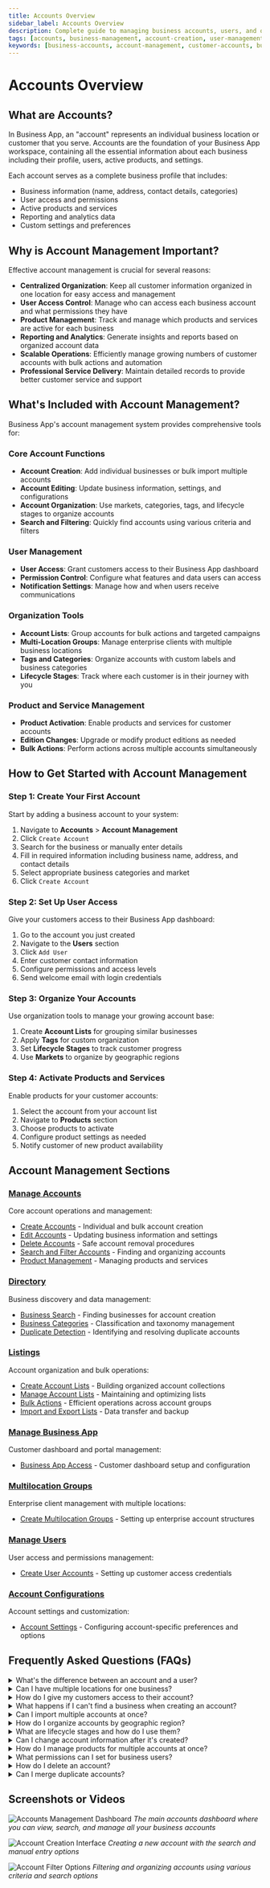 ```yaml
---
title: Accounts Overview
sidebar_label: Accounts Overview
description: Complete guide to managing business accounts, users, and organization in Business App
tags: [accounts, business-management, account-creation, user-management]
keywords: [business-accounts, account-management, customer-accounts, business-locations]
---
```


# Accounts Overview

## What are Accounts?

In Business App, an "account" represents an individual business location or customer that you serve. Accounts are the foundation of your Business App workspace, containing all the essential information about each business including their profile, users, active products, and settings.

Each account serves as a complete business profile that includes:
- Business information (name, address, contact details, categories)
- User access and permissions
- Active products and services
- Reporting and analytics data
- Custom settings and preferences

## Why is Account Management Important?

Effective account management is crucial for several reasons:

- **Centralized Organization**: Keep all customer information organized in one location for easy access and management
- **User Access Control**: Manage who can access each business account and what permissions they have
- **Product Management**: Track and manage which products and services are active for each business
- **Reporting and Analytics**: Generate insights and reports based on organized account data
- **Scalable Operations**: Efficiently manage growing numbers of customer accounts with bulk actions and automation
- **Professional Service Delivery**: Maintain detailed records to provide better customer service and support

## What's Included with Account Management?

Business App's account management system provides comprehensive tools for:

### Core Account Functions
- **Account Creation**: Add individual businesses or bulk import multiple accounts
- **Account Editing**: Update business information, settings, and configurations
- **Account Organization**: Use markets, categories, tags, and lifecycle stages to organize accounts
- **Search and Filtering**: Quickly find accounts using various criteria and filters

### User Management
- **User Access**: Grant customers access to their Business App dashboard
- **Permission Control**: Configure what features and data users can access
- **Notification Settings**: Manage how and when users receive communications

### Organization Tools
- **Account Lists**: Group accounts for bulk actions and targeted campaigns
- **Multi-Location Groups**: Manage enterprise clients with multiple business locations
- **Tags and Categories**: Organize accounts with custom labels and business categories
- **Lifecycle Stages**: Track where each customer is in their journey with you

### Product and Service Management
- **Product Activation**: Enable products and services for customer accounts
- **Edition Changes**: Upgrade or modify product editions as needed
- **Bulk Actions**: Perform actions across multiple accounts simultaneously

## How to Get Started with Account Management

### Step 1: Create Your First Account
Start by adding a business account to your system:

1. Navigate to **Accounts** > **Account Management**
2. Click `Create Account`
3. Search for the business or manually enter details
4. Fill in required information including business name, address, and contact details
5. Select appropriate business categories and market
6. Click `Create Account`

### Step 2: Set Up User Access
Give your customers access to their Business App dashboard:

1. Go to the account you just created
2. Navigate to the **Users** section
3. Click `Add User`
4. Enter customer contact information
5. Configure permissions and access levels
6. Send welcome email with login credentials

### Step 3: Organize Your Accounts
Use organization tools to manage your growing account base:

1. Create **Account Lists** for grouping similar businesses
2. Apply **Tags** for custom organization
3. Set **Lifecycle Stages** to track customer progress
4. Use **Markets** to organize by geographic regions

### Step 4: Activate Products and Services
Enable products for your customer accounts:

1. Select the account from your account list
2. Navigate to **Products** section
3. Choose products to activate
4. Configure product settings as needed
5. Notify customer of new product availability

## Account Management Sections

### [Manage Accounts](./manage-accounts/)
Core account operations and management:
- [Create Accounts](./manage-accounts/create-accounts.md) - Individual and bulk account creation
- [Edit Accounts](./manage-accounts/edit-accounts.md) - Updating business information and settings
- [Delete Accounts](./manage-accounts/delete-accounts.md) - Safe account removal procedures
- [Search and Filter Accounts](./manage-accounts/search-filter-accounts.md) - Finding and organizing accounts
- [Product Management](./manage-accounts/product-management.md) - Managing products and services

### [Directory](./directory/)
Business discovery and data management:
- [Business Search](./directory/business-search.md) - Finding businesses for account creation
- [Business Categories](./directory/business-categories.md) - Classification and taxonomy management
- [Duplicate Detection](./directory/duplicate-detection.md) - Identifying and resolving duplicate accounts

### [Listings](./listings/)
Account organization and bulk operations:
- [Create Account Lists](./listings/create-account-lists.md) - Building organized account collections
- [Manage Account Lists](./listings/manage-account-lists.md) - Maintaining and optimizing lists
- [Bulk Actions](./listings/bulk-actions.md) - Efficient operations across account groups
- [Import and Export Lists](./listings/import-export-lists.md) - Data transfer and backup

### [Manage Business App](./manage-business-app/)
Customer dashboard and portal management:
- [Business App Access](./manage-business-app/business-app-access.md) - Customer dashboard setup and configuration

### [Multilocation Groups](./multilocation-groups/)
Enterprise client management with multiple locations:
- [Create Multilocation Groups](./multilocation-groups/create-multilocation-groups.md) - Setting up enterprise account structures

### [Manage Users](./manage-users/)
User access and permissions management:
- [Create User Accounts](./manage-users/create-user-accounts.md) - Setting up customer access credentials

### [Account Configurations](./account-configurations/)
Account settings and customization:
- [Account Settings](./account-configurations/account-settings.md) - Configuring account-specific preferences and options

## Frequently Asked Questions (FAQs)

<details>
<summary>What's the difference between an account and a user?</summary>

An account represents a business or business location, while a user is an individual person who has access to that account. One account can have multiple users (employees, managers, owners) who can log in and access the business's data and tools.
</details>

<details>
<summary>Can I have multiple locations for one business?</summary>

Yes. You can create separate accounts for each business location, then group them using Multi-Location Groups. This allows you to manage each location individually while also viewing consolidated reporting and performing bulk actions across all locations.
</details>

<details>
<summary>How do I give my customers access to their account?</summary>

Add users to the account by going to the account's Users section and clicking "Add User." Enter their contact information, set their permissions, and send them a welcome email with login credentials. They can then access their Business App dashboard.
</details>

<details>
<summary>What happens if I can't find a business when creating an account?</summary>

If the business doesn't appear in search results, click "Go to Account Creation" to manually enter all the business information. Make sure to include accurate address and contact details for the best experience with location-based features.
</details>

<details>
<summary>Can I import multiple accounts at once?</summary>

Yes. Use the bulk import feature to upload a CSV file with multiple business accounts. This is especially useful when migrating from another system or adding many new customers at once.
</details>

<details>
<summary>How do I organize accounts by geographic region?</summary>

Use the Markets feature to assign accounts to different geographic regions. This helps with reporting, user permissions, and organizing your customer base by territory or service area.
</details>

<details>
<summary>What are lifecycle stages and how do I use them?</summary>

Lifecycle stages help you track where each customer is in their journey with you (Lead, Prospect, Customer, etc.). Set these stages to segment customers for targeted communications and track conversion rates between stages.
</details>

<details>
<summary>Can I change account information after it's created?</summary>

Yes. You can edit most account information at any time by selecting the account and clicking "Edit Account." Some fields like business location may affect integrations and should be updated carefully.
</details>

<details>
<summary>How do I manage products for multiple accounts at once?</summary>

Use Account Lists to group accounts, then perform bulk actions like activating products, changing editions, or updating settings across all accounts in the list simultaneously.
</details>

<details>
<summary>What permissions can I set for business users?</summary>

You can control access to different features, reports, and data within their Business App dashboard. Common permission levels include view-only access, full access, or custom permissions for specific features.
</details>

<details>
<summary>How do I delete an account?</summary>

Navigate to the account, click "Edit Account," and look for the delete option. Note that deleting an account removes all associated data, users, and reporting history. Consider deactivating instead if you might need the data later.
</details>

<details>
<summary>Can I merge duplicate accounts?</summary>

While there's no automatic merge feature, you can manually consolidate information by copying important data from one account to another, then deleting the duplicate. Be careful to preserve important historical data and user access.
</details>

## Screenshots or Videos

![Accounts Management Dashboard](./img/accounts/accounts-overview-header.png)
*The main accounts dashboard where you can view, search, and manage all your business accounts*

![Account Creation Interface](./img/accounts/create-account/create_account_button.jpg)
*Creating a new account with the search and manual entry options*

![Account Filter Options](./img/accounts/accounts-filter-options.png)
*Filtering and organizing accounts using various criteria and search options*